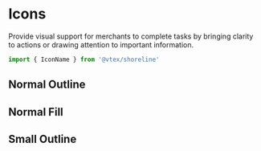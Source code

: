 # Icons

Provide visual support for merchants to complete tasks by bringing clarity to actions or drawing attention to important information.

```js
import { IconName } from '@vtex/shoreline'
```

## Normal Outline

<IconsGrid />

## Normal Fill

<IconsGrid variant="fill" />

## Small Outline

<IconsGrid variant="small" />
